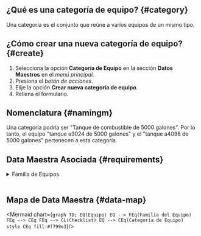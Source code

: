 

## ¿Qué es una categoría de equipo? {#category}
Una categoría es el conjunto que reúne a varios equipos de un mismo tipo.

## ¿Cómo crear una nueva categoría de equipo? {#create}
1. Selecciona la opción **Categoría de Equipo** en la sección **Datos Maestros** en el _menú principal_.
2. Presiona el _botón de acciones_.
3. Elije la opción **Crear nueva categoría de equipo**.
4. Rellena el formulario.

## Nomenclatura {#namingm}
Una categoría podría ser "Tanque de combustible de 5000 galones". Por lo tanto, el equipo "tanque a3024 de 5000 galones" y el "tanque a4098 de 5000 galones" pertenecen a esta categoría.

## Data Maestra Asociada {#requirements}

<details>
<summary>Familia de Equipos</summary>
<div>

Cada _categoría de equipo_ pertenece a una _familia de equipos_.

En el ejemplo dado arriba, la _categoría de equipo_ podría pertenecer a una _familia de equipos_ llamada "tanque de combustible". Así, podría haber otra _categoría_ de "tanques de 10000 galones" que pertenezca a la misma _familia_.

<Family/>

</div>
</details>
<br/>

## Mapa de Data Maestra {#data-map}

<div className="align-center">

<Mermaid chart={`
    graph TD;
       EQ(Equipo)
        EQ --> FEq(Familia del Equipo)
        FEq --> CEq
        FEq --> CL(Checklist)
        EQ --> CEq(Categoría de Equipo)
        style CEq fill:#f799e3
`}/>

</div>
<br/>